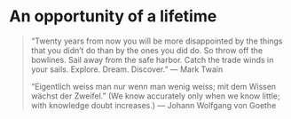 # An opportunity of a lifetime

> "Twenty years from now you will be more disappointed by the things that you
> didn't do than by the ones you did do. So throw off the bowlines. Sail away
> from the safe harbor. Catch the trade winds in your sails. Explore. Dream.
> Discover."
> --- Mark Twain
>
> "Eigentlich weiss man nur wenn man wenig weiss; mit dem Wissen wächst der
> Zweifel." (We know accurately only when we know little; with knowledge doubt
> increases.)
> --- Johann Wolfgang von Goethe

